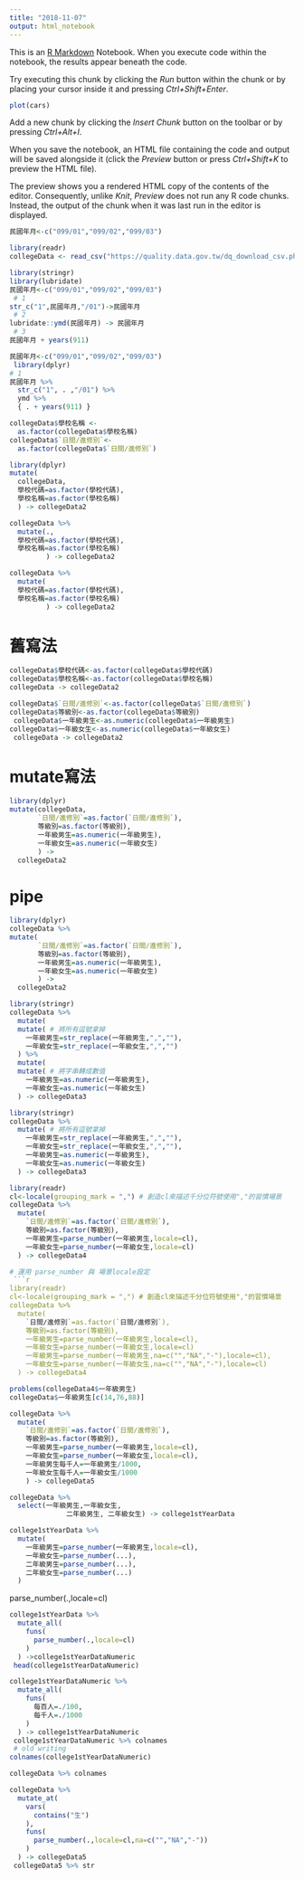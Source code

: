 ```yaml
---
title: "2018-11-07"
output: html_notebook
---
```


This is an [R Markdown](http://rmarkdown.rstudio.com) Notebook. When you execute code within the notebook, the results appear beneath the code. 

Try executing this chunk by clicking the *Run* button within the chunk or by placing your cursor inside it and pressing *Ctrl+Shift+Enter*. 

```r
plot(cars)
```

Add a new chunk by clicking the *Insert Chunk* button on the toolbar or by pressing *Ctrl+Alt+I*.

When you save the notebook, an HTML file containing the code and output will be saved alongside it (click the *Preview* button or press *Ctrl+Shift+K* to preview the HTML file).

The preview shows you a rendered HTML copy of the contents of the editor. Consequently, unlike *Knit*, *Preview* does not run any R code chunks. Instead, the output of the chunk when it was last run in the editor is displayed.
```r
民國年月<-c("099/01","099/02","099/03")
```
```r
library(readr)
collegeData <- read_csv("https://quality.data.gov.tw/dq_download_csv.php?nid=6231&md5_url=dda8fca407131483c1d8cbf3d61cf793")
```

```r
library(stringr)
library(lubridate)
民國年月<-c("099/01","099/02","099/03")
 # 1
str_c("1",民國年月,"/01")->民國年月
 # 2
lubridate::ymd(民國年月) -> 民國年月
 # 3
民國年月 + years(911)
```

```r
民國年月<-c("099/01","099/02","099/03")
 library(dplyr)
# 1
民國年月 %>% 
  str_c("1", . ,"/01") %>%
  ymd %>%
  { . + years(911) }
```

```r
collegeData$學校名稱 <-
  as.factor(collegeData$學校名稱)
collegeData$`日間∕進修別`<-
  as.factor(collegeData$`日間∕進修別`)
```

```r
library(dplyr)
mutate(
  collegeData,
  學校代碼=as.factor(學校代碼),
  學校名稱=as.factor(學校名稱)
  ) -> collegeData2
```

```r
collegeData %>%
  mutate(.,
  學校代碼=as.factor(學校代碼),
  學校名稱=as.factor(學校名稱)
         ) -> collegeData2
```

```r
collegeData %>%
  mutate(
  學校代碼=as.factor(學校代碼),
  學校名稱=as.factor(學校名稱)
         ) -> collegeData2
```

# 舊寫法
```r
collegeData$學校代碼<-as.factor(collegeData$學校代碼)
collegeData$學校名稱<-as.factor(collegeData$學校名稱)
collegeData -> collegeData2
```
```r
collegeData$`日間∕進修別`<-as.factor(collegeData$`日間∕進修別`)
collegeData$等級別<-as.factor(collegeData$等級別)
 collegeData$一年級男生<-as.numeric(collegeData$一年級男生)
collegeData$一年級女生<-as.numeric(collegeData$一年級女生)
 collegeData -> collegeData2
```
# mutate寫法
```r
library(dplyr)
mutate(collegeData,
       `日間∕進修別`=as.factor(`日間∕進修別`),
       等級別=as.factor(等級別),
       一年級男生=as.numeric(一年級男生),
       一年級女生=as.numeric(一年級女生)
       ) ->
  collegeData2
```
# pipe
```r
library(dplyr)
collegeData %>%
mutate(
       `日間∕進修別`=as.factor(`日間∕進修別`),
       等級別=as.factor(等級別),
       一年級男生=as.numeric(一年級男生),
       一年級女生=as.numeric(一年級女生)
       ) ->
  collegeData2
```

```r
library(stringr)
collegeData %>%
  mutate(
  mutate( # 將所有逗號拿掉
    一年級男生=str_replace(一年級男生,",",""),
    一年級女生=str_replace(一年級女生,",","")
  ) %>%
  mutate(
  mutate( # 將字串轉成數值
    一年級男生=as.numeric(一年級男生),
    一年級女生=as.numeric(一年級女生)
  ) -> collegeData3

```

```r
library(stringr)
collegeData %>%
  mutate( # 將所有逗號拿掉
    一年級男生=str_replace(一年級男生,",",""),
    一年級女生=str_replace(一年級女生,",",""),
    一年級男生=as.numeric(一年級男生),
    一年級女生=as.numeric(一年級女生)
  ) -> collegeData3
```
```r
library(readr)
cl<-locale(grouping_mark = ",") # 創造cl來描述千分位符號使用","的習慣場景
collegeData %>% 
  mutate(
    `日間∕進修別`=as.factor(`日間∕進修別`),
    等級別=as.factor(等級別),
    一年級男生=parse_number(一年級男生,locale=cl),
    一年級女生=parse_number(一年級女生,locale=cl)
  ) -> collegeData4

```

```r
# 運用 parse_number 與 場景locale設定
 ```r
library(readr)
cl<-locale(grouping_mark = ",") # 創造cl來描述千分位符號使用","的習慣場景
collegeData %>% 
  mutate(
    `日間∕進修別`=as.factor(`日間∕進修別`),
    等級別=as.factor(等級別),
    一年級男生=parse_number(一年級男生,locale=cl),
    一年級女生=parse_number(一年級女生,locale=cl)
    一年級男生=parse_number(一年級男生,na=c("","NA","-"),locale=cl),
    一年級女生=parse_number(一年級女生,na=c("","NA","-"),locale=cl)
  ) -> collegeData4
```

```r
problems(collegeData4$一年級男生)
collegeData$一年級男生[c(14,76,88)]
```

```r
collegeData %>% 
  mutate(
    `日間∕進修別`=as.factor(`日間∕進修別`),
    等級別=as.factor(等級別),
    一年級男生=parse_number(一年級男生,locale=cl),
    一年級女生=parse_number(一年級女生,locale=cl),
    一年級男生每千人=一年級男生/1000,
    一年級女生每千人=一年級女生/1000
    ) -> collegeData5
```

```r
collegeData %>%
  select(一年級男生,一年級女生,
              二年級男生, 二年級女生) -> college1stYearData
```

```r
college1stYearData %>%
  mutate(
    一年級男生=parse_number(一年級男生,locale=cl),
    一年級女生=parse_number(...),
    二年級男生=parse_number(...), 
    二年級女生=parse_number(...)
  )
```
parse_number(.,locale=cl)
```r
college1stYearData %>%
  mutate_all(
    funs(
      parse_number(.,locale=cl)
    )
  ) ->college1stYearDataNumeric
 head(college1stYearDataNumeric)
```

```r
college1stYearDataNumeric %>%
  mutate_all(
    funs(
      每百人=./100,
      每千人=./1000
    )
  ) -> college1stYearDataNumeric
 college1stYearDataNumeric %>% colnames
 # old writing
colnames(college1stYearDataNumeric)
```

```r
collegeData %>% colnames
```

```r
collegeData %>%
  mutate_at(
    vars(
      contains("生")
    ),
    funs(
      parse_number(.,locale=cl,na=c("","NA","-"))
    )
  ) -> collegeData5
 collegeData5 %>% str
```


